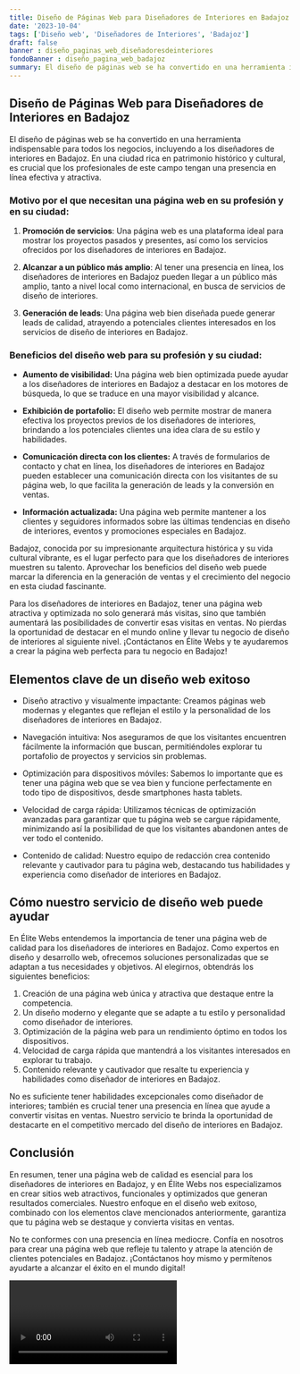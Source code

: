 ```yaml
---
title: Diseño de Páginas Web para Diseñadores de Interiores en Badajoz
date: '2023-10-04'
tags: ['Diseño web', 'Diseñadores de Interiores', 'Badajoz']
draft: false
banner : diseño_paginas_web_diseñadoresdeinteriores
fondoBanner : diseño_pagina_web_badajoz
summary: El diseño de páginas web se ha convertido en una herramienta indispensable para todos los negocios, incluyendo a los diseñadores de interiores en Badajoz. En una ciudad rica en patrimonio histórico y cultural, es crucial que los profesionales de este campo tengan una presencia en línea efectiva y atractiva.
---
```


## Diseño de Páginas Web para Diseñadores de Interiores en Badajoz

El diseño de páginas web se ha convertido en una herramienta indispensable para todos los negocios, incluyendo a los diseñadores de interiores en Badajoz. En una ciudad rica en patrimonio histórico y cultural, es crucial que los profesionales de este campo tengan una presencia en línea efectiva y atractiva.

### Motivo por el que necesitan una página web en su profesión y en su ciudad:

1. **Promoción de servicios**: Una página web es una plataforma ideal para mostrar los proyectos pasados y presentes, así como los servicios ofrecidos por los diseñadores de interiores en Badajoz.

2. **Alcanzar a un público más amplio**: Al tener una presencia en línea, los diseñadores de interiores en Badajoz pueden llegar a un público más amplio, tanto a nivel local como internacional, en busca de servicios de diseño de interiores.

3. **Generación de leads**: Una página web bien diseñada puede generar leads de calidad, atrayendo a potenciales clientes interesados en los servicios de diseño de interiores en Badajoz.

### Beneficios del diseño web para su profesión y su ciudad:

- **Aumento de visibilidad:** Una página web bien optimizada puede ayudar a los diseñadores de interiores en Badajoz a destacar en los motores de búsqueda, lo que se traduce en una mayor visibilidad y alcance.

- **Exhibición de portafolio:** El diseño web permite mostrar de manera efectiva los proyectos previos de los diseñadores de interiores, brindando a los potenciales clientes una idea clara de su estilo y habilidades.

- **Comunicación directa con los clientes:** A través de formularios de contacto y chat en línea, los diseñadores de interiores en Badajoz pueden establecer una comunicación directa con los visitantes de su página web, lo que facilita la generación de leads y la conversión en ventas.

- **Información actualizada:** Una página web permite mantener a los clientes y seguidores informados sobre las últimas tendencias en diseño de interiores, eventos y promociones especiales en Badajoz.

Badajoz, conocida por su impresionante arquitectura histórica y su vida cultural vibrante, es el lugar perfecto para que los diseñadores de interiores muestren su talento. Aprovechar los beneficios del diseño web puede marcar la diferencia en la generación de ventas y el crecimiento del negocio en esta ciudad fascinante.

Para los diseñadores de interiores en Badajoz, tener una página web atractiva y optimizada no solo generará más visitas, sino que también aumentará las posibilidades de convertir esas visitas en ventas. No pierdas la oportunidad de destacar en el mundo online y llevar tu negocio de diseño de interiores al siguiente nivel. ¡Contáctanos en Élite Webs y te ayudaremos a crear la página web perfecta para tu negocio en Badajoz!

<GifSeo />

<Cta />

## Elementos clave de un diseño web exitoso

- Diseño atractivo y visualmente impactante: Creamos páginas web modernas y elegantes que reflejan el estilo y la personalidad de los diseñadores de interiores en Badajoz.

- Navegación intuitiva: Nos aseguramos de que los visitantes encuentren fácilmente la información que buscan, permitiéndoles explorar tu portafolio de proyectos y servicios sin problemas.

- Optimización para dispositivos móviles: Sabemos lo importante que es tener una página web que se vea bien y funcione perfectamente en todo tipo de dispositivos, desde smartphones hasta tablets.

- Velocidad de carga rápida: Utilizamos técnicas de optimización avanzadas para garantizar que tu página web se cargue rápidamente, minimizando así la posibilidad de que los visitantes abandonen antes de ver todo el contenido.

- Contenido de calidad: Nuestro equipo de redacción crea contenido relevante y cautivador para tu página web, destacando tus habilidades y experiencia como diseñador de interiores en Badajoz.

## Cómo nuestro servicio de diseño web puede ayudar

En Élite Webs entendemos la importancia de tener una página web de calidad para los diseñadores de interiores en Badajoz. Como expertos en diseño y desarrollo web, ofrecemos soluciones personalizadas que se adaptan a tus necesidades y objetivos. Al elegirnos, obtendrás los siguientes beneficios:

1. Creación de una página web única y atractiva que destaque entre la competencia.
2. Un diseño moderno y elegante que se adapte a tu estilo y personalidad como diseñador de interiores.
3. Optimización de la página web para un rendimiento óptimo en todos los dispositivos.
4. Velocidad de carga rápida que mantendrá a los visitantes interesados en explorar tu trabajo.
5. Contenido relevante y cautivador que resalte tu experiencia y habilidades como diseñador de interiores en Badajoz.

No es suficiente tener habilidades excepcionales como diseñador de interiores; también es crucial tener una presencia en línea que ayude a convertir visitas en ventas. Nuestro servicio te brinda la oportunidad de destacarte en el competitivo mercado del diseño de interiores en Badajoz.

## Conclusión

En resumen, tener una página web de calidad es esencial para los diseñadores de interiores en Badajoz, y en Élite Webs nos especializamos en crear sitios web atractivos, funcionales y optimizados que generan resultados comerciales. Nuestro enfoque en el diseño web exitoso, combinado con los elementos clave mencionados anteriormente, garantiza que tu página web se destaque y convierta visitas en ventas.

No te conformes con una presencia en línea mediocre. Confía en nosotros para crear una página web que refleje tu talento y atrape la atención de clientes potenciales en Badajoz. ¡Contáctanos hoy mismo y permítenos ayudarte a alcanzar el éxito en el mundo digital!

<Video />

<CtaBot job='Diseñadores de Interiores' city='Badajoz'/>

<Gmaps query='Badajoz+españa+maps' />